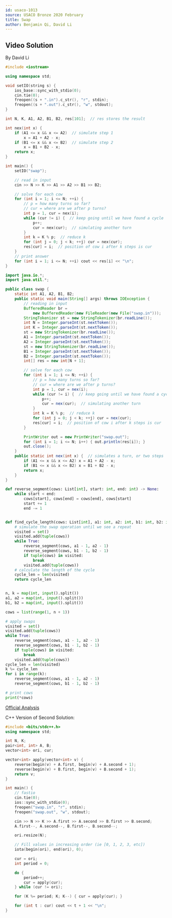 ```yaml
---
id: usaco-1013
source: USACO Bronze 2020 February
title: Swap
author: Benjamin Qi, David Li
---
```



## Video Solution
By David Li

<Youtube id="LrcugMyMFyQ" />


<Spoiler title="Video Solution Code">
<LanguageSection>
<CPPSection>

```cpp
#include <iostream>

using namespace std;

void setIO(string s) {
	ios_base::sync_with_stdio(0);
	cin.tie(0);
	freopen((s + ".in").c_str(), "r", stdin);
	freopen((s + ".out").c_str(), "w", stdout);
}

int N, K, A1, A2, B1, B2, res[101];  // res stores the result

int nex(int x) {
	if (A1 <= x && x <= A2)  // simulate step 1
		x = A1 + A2 - x;
	if (B1 <= x && x <= B2)  // simulate step 2
		x = B1 + B2 - x;
	return x;
}

int main() {
	setIO("swap");

	// read in input
	cin >> N >> K >> A1 >> A2 >> B1 >> B2;

	// solve for each cow
	for (int i = 1; i <= N; ++i) {
		// p = how many turns so far?
		// cur = where are we after p turns?
		int p = 1, cur = nex(i);
		while (cur != i) {  // keep going until we have found a cycle
			p++;
			cur = nex(cur);  // simulating another turn
		}
		int k = K % p;  // reduce k
		for (int j = 0; j < k; ++j) cur = nex(cur);
		res[cur] = i;  // position of cow i after k steps is cur
	}
	// print answer
	for (int i = 1; i <= N; ++i) cout << res[i] << "\n";
}
```

</CPPSection>
<JavaSection>

```java
import java.io.*;
import java.util.*;

public class swap {
	static int A1, A2, B1, B2;
	public static void main(String[] args) throws IOException {
		// reading in input
		BufferedReader br =
		    new BufferedReader(new FileReader(new File("swap.in")));
		StringTokenizer st = new StringTokenizer(br.readLine());
		int N = Integer.parseInt(st.nextToken());
		int K = Integer.parseInt(st.nextToken());
		st = new StringTokenizer(br.readLine());
		A1 = Integer.parseInt(st.nextToken());
		A2 = Integer.parseInt(st.nextToken());
		st = new StringTokenizer(br.readLine());
		B1 = Integer.parseInt(st.nextToken());
		B2 = Integer.parseInt(st.nextToken());
		int[] res = new int[N + 1];

		// solve for each cow
		for (int i = 1; i <= N; ++i) {
			// p = how many turns so far?
			// cur = where are we after p turns?
			int p = 1, cur = nex(i);
			while (cur != i) {  // keep going until we have found a cycle
				p++;
				cur = nex(cur);  // simulating another turn
			}
			int k = K % p;  // reduce k
			for (int j = 0; j < k; ++j) cur = nex(cur);
			res[cur] = i;  // position of cow i after k steps is cur
		}

		PrintWriter out = new PrintWriter("swap.out");
		for (int i = 1; i <= N; i++) { out.println(res[i]); }
		out.close();
	}
	public static int nex(int x) {  // simulates a turn, or two steps
		if (A1 <= x && x <= A2) x = A1 + A2 - x;
		if (B1 <= x && x <= B2) x = B1 + B2 - x;
		return x;
	}
}
```

</JavaSection>
<PySection>

```py
def reverse_segment(cows: List[int], start: int, end: int) -> None:
	while start < end:
		cows[start], cows[end] = cows[end], cows[start]
		start += 1
		end -= 1


def find_cycle_length(cows: List[int], a1: int, a2: int, b1: int, b2: int) -> int:
	# simulate the swap operation until we see a repeat
	visited = set()
	visited.add(tuple(cows))
	while True:
		reverse_segment(cows, a1 - 1, a2 - 1)
		reverse_segment(cows, b1 - 1, b2 - 1)
		if tuple(cows) in visited:
			break
		visited.add(tuple(cows))
	# calculate the length of the cycle
	cycle_len = len(visited)
	return cycle_len


n, k = map(int, input().split())
a1, a2 = map(int, input().split())
b1, b2 = map(int, input().split())

cows = list(range(1, n + 1))

# apply swaps
visited = set()
visited.add(tuple(cows))
while True:
	reverse_segment(cows, a1 - 1, a2 - 1)
	reverse_segment(cows, b1 - 1, b2 - 1)
	if tuple(cows) in visited:
		break
	visited.add(tuple(cows))
cycle_len = len(visited)
k %= cycle_len
for i in range(k):
	reverse_segment(cows, a1 - 1, a2 - 1)
	reverse_segment(cows, b1 - 1, b2 - 1)

# print cows
print(*cows)
```

</PySection>
</LanguageSection>
</Spoiler>

[Official Analysis](http://www.usaco.org/current/data/sol_swap_bronze_feb20.html)

C++ Version of Second Solution:

```cpp
#include <bits/stdc++.h>
using namespace std;

int N, K;
pair<int, int> A, B;
vector<int> ori, cur;

vector<int> apply(vector<int> v) {
	reverse(begin(v) + A.first, begin(v) + A.second + 1);
	reverse(begin(v) + B.first, begin(v) + B.second + 1);
	return v;
}

int main() {
	// fastio
	cin.tie(0);
	ios::sync_with_stdio(0);
	freopen("swap.in", "r", stdin);
	freopen("swap.out", "w", stdout);

	cin >> N >> K >> A.first >> A.second >> B.first >> B.second;
	A.first--, A.second--, B.first--, B.second--;

	ori.resize(N);

	// Fill values in increasing order (ie [0, 1, 2, 3, etc])
	iota(begin(ori), end(ori), 0);

	cur = ori;
	int period = 0;

	do {
		period++;
		cur = apply(cur);
	} while (cur != ori);

	for (K %= period; K; K--) { cur = apply(cur); }

	for (int t : cur) cout << t + 1 << "\n";
}
```
